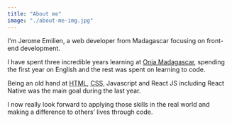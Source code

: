 ```yaml
---
title: "About me"
image: "./about-me-img.jpg"
---
```



I'm Jerome Emilien, a web developer from Madagascar focusing on front-end development.

I have spent three incredible years learning at <a class="onja" href="https://onja.org/">Onja Madagascar</a>, spending the first year on English and the rest was spent on learning to code.

Being an old hand at <abbr title="HyperText Markup Language">HTML</abbr>, <abbr title="Cascading Style Sheets">CSS</abbr>, Javascript and React JS including React Native was the main goal during the last year.

I now really look forward to applying those skills in the real world and making a difference to others’ lives through code.
